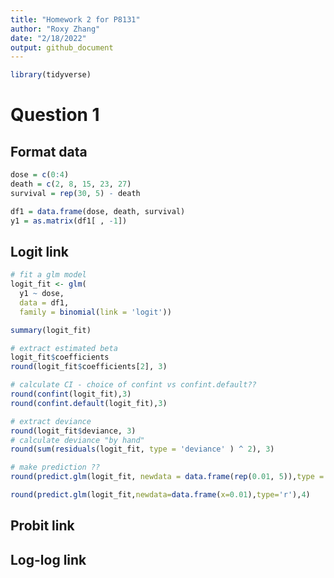 ```yaml
---
title: "Homework 2 for P8131"
author: "Roxy Zhang"
date: "2/18/2022"
output: github_document
---
```


```r
library(tidyverse)
```

# Question 1

## Format data

```r
dose = c(0:4)
death = c(2, 8, 15, 23, 27)
survival = rep(30, 5) - death

df1 = data.frame(dose, death, survival)
y1 = as.matrix(df1[ , -1])
```

## Logit link

```r
# fit a glm model
logit_fit <- glm(
  y1 ~ dose, 
  data = df1,
  family = binomial(link = 'logit'))

summary(logit_fit)

# extract estimated beta
logit_fit$coefficients
round(logit_fit$coefficients[2], 3)

# calculate CI - choice of confint vs confint.default??
round(confint(logit_fit),3)
round(confint.default(logit_fit),3)

# extract deviance
round(logit_fit$deviance, 3)
# calculate deviance "by hand"
round(sum(residuals(logit_fit, type = 'deviance' ) ^ 2), 3)

# make prediction ??
round(predict.glm(logit_fit, newdata = data.frame(rep(0.01, 5)),type = 'response'), 3) # type = "response" gives the predicted probabilities

round(predict.glm(logit_fit,newdata=data.frame(x=0.01),type='r'),4)
```


## Probit link

## Log-log link